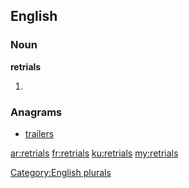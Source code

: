 ==English==

===Noun===
'''retrials'''

# {{plural of|[[retrial]]}}

===Anagrams===
* [[trailers#English|trailers]]

[[Category:English plurals]]

[[ar:retrials]]
[[fr:retrials]]
[[ku:retrials]]
[[my:retrials]]